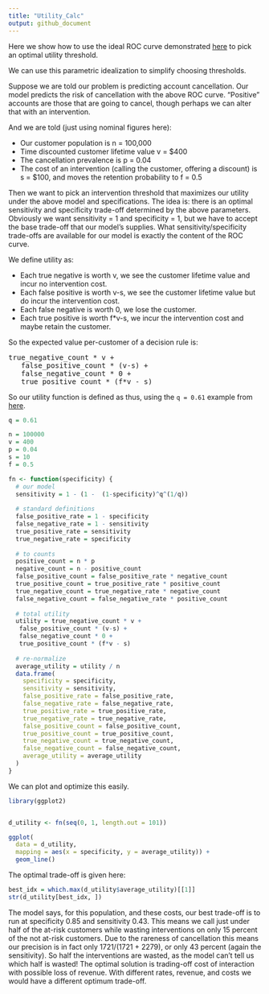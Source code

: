 ```yaml
---
title: "Utility_Calc"
output: github_document
---
```



Here we show how to use the ideal ROC curve demonstrated [here](https://github.com/WinVector/Examples/blob/main/rebalance/ROC_shape.md) to pick an optimal utility threshold.

We can use this parametric idealization to simplify choosing thresholds. 

Suppose we are told our problem is predicting account cancellation. Our model predicts the risk of cancellation with the above ROC curve. "Positive" accounts are those that are going to cancel, though perhaps we can alter that with an intervention.

And we are told (just using nominal figures here):

<ul>
<li>Our customer population is n = 100,000</li>
<li>Time discounted customer lifetime value v = $400</li>
<li>The cancellation prevalence is p = 0.04</li>
<li>The cost of an intervention (calling the customer, offering a discount) is s = $100, and moves the retention probability to f = 0.5</li>
</ul>

Then we want to pick an intervention threshold that maximizes our utility under the above model and specifications. The idea is: there is an optimal sensitivity and specificity trade-off determined by the above parameters. Obviously we want sensitivity = 1 and specificity = 1, but we have to accept the base trade-off that our model's supplies.  What sensitivity/specificity trade-offs are available for our model is exactly the content of the ROC curve.

We define utility as:

<ul>
 <li>Each true negative is worth v, we see the customer lifetime value and incur no intervention cost.</li>
 <li>Each false positive is worth v-s, we see the customer lifetime value but do incur the intervention cost.</li>
 <li>Each false negative is worth 0, we lose the customer.</li>
 <li>Each true positive is worth f*v-s, we incur the intervention cost and maybe retain the customer.</li>
</ul>

So the expected value per-customer of a decision rule is:

<pre>
true_negative_count * v + 
   false_positive_count * (v-s) + 
   false_negative_count * 0 + 
   true_positive_count * (f*v - s)
</pre>

So our utility function is defined as thus, using the `q = 0.61` example from [here]().

```r
q = 0.61

n = 100000
v = 400
p = 0.04
s = 10
f = 0.5

fn <- function(specificity) {
  # our model
  sensitivity = 1 - (1 -  (1-specificity)^q^(1/q))
  
  # standard definitions
  false_positive_rate = 1 - specificity
  false_negative_rate = 1 - sensitivity
  true_positive_rate = sensitivity
  true_negative_rate = specificity
  
  # to counts
  positive_count = n * p
  negative_count = n - positive_count
  false_positive_count = false_positive_rate * negative_count
  true_positive_count = true_positive_rate * positive_count
  true_negative_count = true_negative_rate * negative_count
  false_negative_count = false_negative_rate * positive_count
  
  # total utility
  utility = true_negative_count * v + 
   false_positive_count * (v-s) + 
   false_negative_count * 0 + 
   true_positive_count * (f*v - s)
  
  # re-normalize
  average_utility = utility / n
  data.frame(
    specificity = specificity,
    sensitivity = sensitivity,
    false_positive_rate = false_positive_rate,
    false_negative_rate = false_negative_rate,
    true_positive_rate = true_positive_rate,
    true_negative_rate = true_negative_rate,
    false_positive_count = false_positive_count,
    true_positive_count = true_positive_count,
    true_negative_count = true_negative_count,
    false_negative_count = false_negative_count,
    average_utility = average_utility
  )
}
```

We can plot and optimize this easily.


```r

library(ggplot2)


d_utility <- fn(seq(0, 1, length.out = 101))

ggplot(
  data = d_utility,
  mapping = aes(x = specificity, y = average_utility)) +
  geom_line()
```

The optimal trade-off is given here:

```r
best_idx = which.max(d_utility$average_utility)[[1]]
str(d_utility[best_idx, ])
```

The model says, for this population, and these costs, our best trade-off is to run at specificity 0.85 and sensitivity 0.43. This means we call just under half of the at-risk customers while wasting interventions on only 15 percent of the not at-risk customers. Due to the rareness of cancellation this means our precision is in fact only 1721/(1721 + 2279), or only 43 percent (again the sensitivity).  So half the interventions are wasted, as the model can't tell us which half is wasted! The optimal solution is trading-off cost of interaction with possible loss of revenue. With different rates, revenue, and costs we would have a different optimum trade-off.



